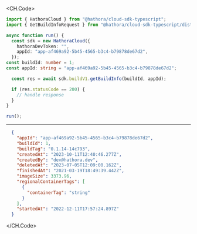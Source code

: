 
<CH.Code>
```typescript GetBuildInfo.ts
import { HathoraCloud } from "@hathora/cloud-sdk-typescript";
import { GetBuildInfoRequest } from "@hathora/cloud-sdk-typescript/dist/models/operations";

async function run() {
  const sdk = new HathoraCloud({
    hathoraDevToken: "",
    appId: "app-af469a92-5b45-4565-b3c4-b79878de67d2",
  });
const buildId: number = 1;
const appId: string = "app-af469a92-5b45-4565-b3c4-b79878de67d2";

  const res = await sdk.buildV1.getBuildInfo(buildId, appId);

  if (res.statusCode == 200) {
    // handle response
  }
}

run();
```
---

```json Example Response
  {
    "appId": "app-af469a92-5b45-4565-b3c4-b79878de67d2",
    "buildId": 1,
    "buildTag": "0.1.14-14c793",
    "createdAt": "2023-10-11T12:40:46.277Z",
    "createdBy": "dev@hathora.dev",
    "deletedAt": "2023-07-05T12:09:00.162Z",
    "finishedAt": "2021-03-19T18:49:39.442Z",
    "imageSize": 3373.96,
    "regionalContainerTags": [
      {
        "containerTag": "string"
      }
    ],
    "startedAt": "2022-12-11T17:57:24.897Z"
  }
```
</CH.Code>
